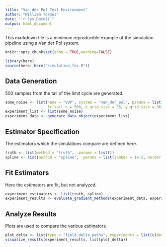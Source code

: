 ```yaml
---
title: "Van der Pol Test Environment"
author: "William Torous"
date: "`r Sys.Date()`"
output: html_document
---
```


This markdown file is a minimum reproducible example of the simulation pipeline using a Van der Pol system.

```r
knitr::opts_chunk$set(echo = TRUE,warning=FALSE)
```

```r
library(here)
source(here::here("simulation_fns.R"))
```

## Data Generation

500 samples from the tail of the limit cycle are generated.

```r
some_noise <- list(name = "VDP", system = "van_der_pol", params = list(mu=3), n = 1000, sample_density = 0.1, var_x = 0.05, var_y = 0.05,
                   lc_tail_n = 500, x_grid_size = 36, y_grid_size = 36, extrapolation_size = 0.5, smoother = "bspline", data_seed = 2, noise_seed = 2)
experiment_list <- list(some_noise)
experiment_data <- generate_data_object(experiment_list)
```

## Estimator Specification

The estimators which the simulations compare are defined here.

```r
truth <- list(method = "truth",  params = list())
spline <- list(method = "spline",  params = list(lambda = 1e-2, norder = 6, nbasis = 20, side_info = list()))
```

## Fit Estimators

Here the estimators are fit, but not analyzed.

```r
experiment_estimators <- list(truth, spline)
experiment_results <- evaluate_gradient_methods(experiment_data, experiment_estimators)
```

## Analyze Results

Plots are used to compare the various estimators.

```r
plot_delta <- list(type = "field_delta_paths", experiments = list(c(data = 1, estimator = 1, ref = 1),c(data = 1, estimator = 2, ref = 1)))
visualize_results(experiment_results, list(plot_delta))
```



